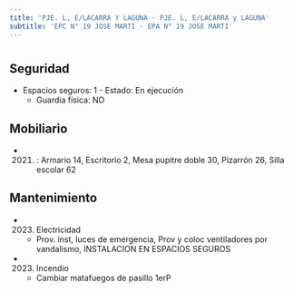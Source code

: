```yaml
---
title: 'PJE. L, E/LACARRA Y LAGUNA - PJE. L, E/LACARRA y LAGUNA'
subtitle: 'EPC N° 19 JOSE MARTI - EPA N° 19 JOSE MARTI'
---
```


#


## Seguridad

*  Espacios seguros: 1 - Estado: En ejecución 
    + Guardia física: NO





## Mobiliario

*  (2021) : Armario 14, Escritorio 2, Mesa pupitre doble 30, Pizarrón 26, Silla escolar 62 





## Mantenimiento

*  (2023) Electricidad 
    + Prov. inst, luces de emergencia, Prov y coloc ventiladores por vandalismo, INSTALACION EN ESPACIOS SEGUROS

*  (2023) Incendio 
    + Cambiar matafuegos de pasillo 1erP



